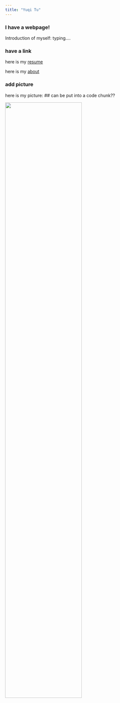 ```yaml
---
title: "Yuqi Tu"
---
```


### I have a webpage!

Introduction of myself: typing....

### have a link

here is my [resume](https://www.google.com)

here is my [about](about.html)


### add picture 

here is my picture:
## can be put into a code chunk??

<img src="images/uci_grad_photo.JPG" style="width:70%">
